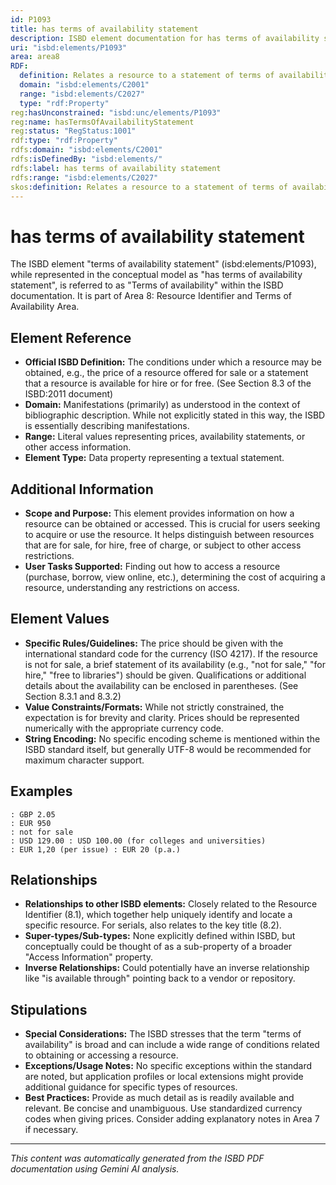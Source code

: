 ```yaml
---
id: P1093
title: has terms of availability statement
description: ISBD element documentation for has terms of availability statement
uri: "isbd:elements/P1093"
area: area8
RDF:
  definition: Relates a resource to a statement of terms of availability.
  domain: "isbd:elements/C2001"
  range: "isbd:elements/C2027"
  type: "rdf:Property"
reg:hasUnconstrained: "isbd:unc/elements/P1093"
reg:name: hasTermsOfAvailabilityStatement
reg:status: "RegStatus:1001"
rdf:type: "rdf:Property"
rdfs:domain: "isbd:elements/C2001"
rdfs:isDefinedBy: "isbd:elements/"
rdfs:label: has terms of availability statement
rdfs:range: "isbd:elements/C2027"
skos:definition: Relates a resource to a statement of terms of availability.
---
```

# has terms of availability statement

The ISBD element "terms of availability statement" (isbd:elements/P1093), while represented in the conceptual model as "has terms of availability statement", is referred to as "Terms of availability" within the ISBD documentation. It is part of Area 8: Resource Identifier and Terms of Availability Area.

## Element Reference

- **Official ISBD Definition:**  The conditions under which a resource may be obtained, e.g., the price of a resource offered for sale or a statement that a resource is available for hire or for free. (See Section 8.3 of the ISBD:2011 document)
- **Domain:**  Manifestations (primarily) as understood in the context of bibliographic description.  While not explicitly stated in this way, the ISBD is essentially describing manifestations.
- **Range:**  Literal values representing prices, availability statements, or other access information.
- **Element Type:**  Data property representing a textual statement.


## Additional Information

- **Scope and Purpose:** This element provides information on how a resource can be obtained or accessed. This is crucial for users seeking to acquire or use the resource. It helps distinguish between resources that are for sale, for hire, free of charge, or subject to other access restrictions.
- **User Tasks Supported:**  Finding out how to access a resource (purchase, borrow, view online, etc.), determining the cost of acquiring a resource, understanding any restrictions on access.


## Element Values

- **Specific Rules/Guidelines:** The price should be given with the international standard code for the currency (ISO 4217). If the resource is not for sale, a brief statement of its availability (e.g., "not for sale," "for hire," "free to libraries") should be given. Qualifications or additional details about the availability can be enclosed in parentheses. (See Section 8.3.1 and 8.3.2)
- **Value Constraints/Formats:**  While not strictly constrained, the expectation is for brevity and clarity. Prices should be represented numerically with the appropriate currency code.
- **String Encoding:**  No specific encoding scheme is mentioned within the ISBD standard itself, but generally UTF-8 would be recommended for maximum character support.


## Examples

```
: GBP 2.05
: EUR 950
: not for sale
: USD 129.00 : USD 100.00 (for colleges and universities)
: EUR 1,20 (per issue) : EUR 20 (p.a.)
```


## Relationships

- **Relationships to other ISBD elements:**  Closely related to the Resource Identifier (8.1), which together help uniquely identify and locate a specific resource.  For serials, also relates to the key title (8.2).
- **Super-types/Sub-types:** None explicitly defined within ISBD, but conceptually could be thought of as a sub-property of a broader "Access Information" property.
- **Inverse Relationships:**  Could potentially have an inverse relationship like "is available through" pointing back to a vendor or repository.


## Stipulations

- **Special Considerations:** The ISBD stresses that the term "terms of availability" is broad and can include a wide range of conditions related to obtaining or accessing a resource.
- **Exceptions/Usage Notes:**  No specific exceptions within the standard are noted, but application profiles or local extensions might provide additional guidance for specific types of resources.
- **Best Practices:**  Provide as much detail as is readily available and relevant. Be concise and unambiguous. Use standardized currency codes when giving prices. Consider adding explanatory notes in Area 7 if necessary.


---

*This content was automatically generated from the ISBD PDF documentation using Gemini AI analysis.*
